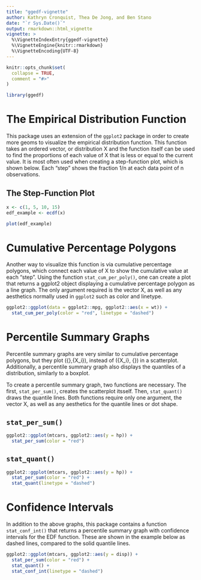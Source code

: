 ```yaml
---
title: "ggedf-vignette"
author: Kathryn Cronquist, Thea De Jong, and Ben Stano
date: "`r Sys.Date()`"
output: rmarkdown::html_vignette
vignette: >
  %\VignetteIndexEntry{ggedf-vignette}
  %\VignetteEngine{knitr::rmarkdown}
  %\VignetteEncoding{UTF-8}
---
```


```r
knitr::opts_chunk$set(
  collapse = TRUE,
  comment = "#>"
)
```

```r
library(ggedf)
```

# The Empirical Distribution Function

This package uses an extension of the `ggplot2` package in order to create more
geoms to visualize the empirical distribution function. This function takes an ordered
vector, or distribution X and the function itself can be used to find the proportions 
of each value of X that is less or equal to the current value. It is most often used 
when creating a step-function plot, which is shown below. Each "step" shows the 
fraction 1/n at each data point of n observations.

## The Step-Function Plot

```r
x <- c(1, 5, 10, 15)
edf_example <- ecdf(x)

plot(edf_example)
```

# Cumulative Percentage Polygons

Another way to visualize this function is via cumulative percentage polygons, 
which connect each value of X to show the cumulative value at each "step". Using 
the function `stat_cum_per_poly()`, one can create a plot that returns a ggplot2 
object displaying a cumulative percentage polygon as a line graph. The only 
argument required is the vector X, as well as any aesthetics normally used in
`ggplot2` such as color and linetype. 

```r
ggplot2::ggplot(data = ggplot2::mpg, ggplot2::aes(x = wt)) +
  stat_cum_per_poly(color = "red", linetype = "dashed")
```


# Percentile Summary Graphs

Percentile summary graphs are very similar to cumulative percentage polygons,
but they plot ({\frac{i}{n}},{X_i}), instead of ({X_i}, {\frac{i}{n}}) in a 
scatterplot. Additionally, a percentile summary graph also displays the quantiles
of a distribution, similarly to a boxplot. \

To create a percentile summary graph, two functions are necessary. The first, 
`stat_per_sum()`, creates the scatterplot itsself. Then, `stat_quant()` draws
the quantile lines. Both functions require only one argument, the vector X, as
well as any aesthetics for the quantile lines or dot shape.

## `stat_per_sum()`

```r
ggplot2::ggplot(mtcars, ggplot2::aes(y = hp)) + 
  stat_per_sum(color = "red")
```

## `stat_quant()`

```r
ggplot2::ggplot(mtcars, ggplot2::aes(y = hp)) + 
  stat_per_sum(color = "red") +
  stat_quant(linetype = "dashed")
```


# Confidence Intervals

In addition to the above graphs, this package contains a function `stat_conf_int()`
that returns a percentile summary graph with confidence intervals for the EDF 
function. These are shown in the example below as dashed lines, compared to the 
solid quantile lines.

```r
ggplot2::ggplot(mtcars, ggplot2::aes(y = disp)) + 
  stat_per_sum(color = "red") +
  stat_quant() +
  stat_conf_int(linetype = "dashed")
```



